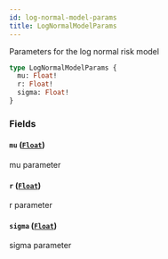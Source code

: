 ```yaml
---
id: log-normal-model-params
title: LogNormalModelParams
---
```



Parameters for the log normal risk model

```graphql
type LogNormalModelParams {
  mu: Float!
  r: Float!
  sigma: Float!
}
```


### Fields

#### `mu` ([`Float`](/docs/v0.47/graphql/scalars/float))

mu parameter


#### `r` ([`Float`](/docs/v0.47/graphql/scalars/float))

r parameter


#### `sigma` ([`Float`](/docs/v0.47/graphql/scalars/float))

sigma parameter




